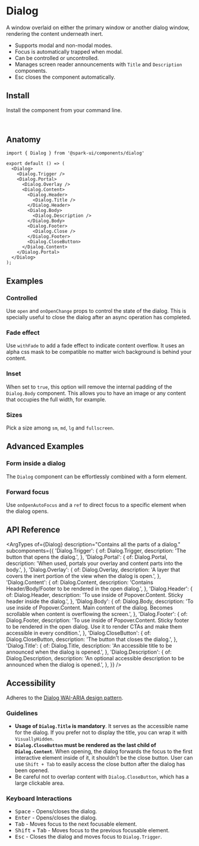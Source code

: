 


<Meta of={stories} />

# Dialog

A window overlaid on either the primary window or another dialog window, rendering the content underneath inert.

- Supports modal and non-modal modes.
- Focus is automatically trapped when modal.
- Can be controlled or uncontrolled.
- Manages screen reader announcements with `Title` and `Description` components.
- Esc closes the component automatically.

<Canvas of={stories.Default} />

## Install

Install the component from your command line.

```sh
npm install @spark-ui/components
```

## Anatomy

```tsx
import { Dialog } from '@spark-ui/components/dialog'

export default () => (
  <Dialog>
    <Dialog.Trigger />
    <Dialog.Portal>
      <Dialog.Overlay />
      <Dialog.Content>
        <Dialog.Header>
          <Dialog.Title />
        </Dialog.Header>
        <Dialog.Body>
          <Dialog.Description />
        </Dialog.Body>
        <Dialog.Footer>
          <Dialog.Close />
        </Dialog.Footer>
        <Dialog.CloseButton>
      </Dialog.Content>
    </Dialog.Portal>
  </Dialog>
);
```

## Examples

### Controlled

Use `open` and `onOpenChange` props to control the state of the dialog. This is specially useful to close the dialog after an async operation has completed.

<Canvas of={stories.Controlled} />

### Fade effect

Use `withFade` to add a fade effect to indicate content overflow. It uses an alpha css mask to be compatible no matter wich background is behind your content.

<Canvas of={stories.Fade} />

### Inset

When set to `true`, this option will remove the internal padding of the `Dialog.Body` component. This allows you to have an image or any content that occupies the full width, for example.

<Canvas of={stories.Inset} />

### Sizes

Pick a size among `sm`, `md`, `lg` and `fullscreen`.

<Canvas of={stories.Sizes} />

## Advanced Examples

### Form inside a dialog

The `Dialog` component can be effortlessly combined with a form element.

<Canvas of={stories.Form} />

### Forward focus

Use `onOpenAutoFocus` and a `ref` to direct focus to a specific element when the dialog opens.

<Canvas of={stories.ForwardFocus} />

## API Reference

<ArgTypes
  of={Dialog}
  description="Contains all the parts of a dialog."
  subcomponents={{
    'Dialog.Trigger': {
      of: Dialog.Trigger,
      description: 'The button that opens the dialog.',
    },
    'Dialog.Portal': {
      of: Dialog.Portal,
      description: 'When used, portals your overlay and content parts into the body.',
    },
    'Dialog.Overlay': {
      of: Dialog.Overlay,
      description: 'A layer that covers the inert portion of the view when the dialog is open.',
    },
    'Dialog.Content': {
      of: Dialog.Content,
      description: 'Contains Header/Body/Footer to be rendered in the open dialog.',
    },
    'Dialog.Header': {
      of: Dialog.Header,
      description: 'To use inside of Popover.Content. Sticky header inside the dialog.',
    },
    'Dialog.Body': {
      of: Dialog.Body,
      description:
        'To use inside of Popover.Content. Main content of the dialog. Becomes scrollable when content is overflowing the screen.',
    },
    'Dialog.Footer': {
      of: Dialog.Footer,
      description:
        'To use inside of Popover.Content. Sticky footer to be rendered in the open dialog. Use it to render CTAs and make them accessible in every condition.',
    },
    'Dialog.CloseButton': {
      of: Dialog.CloseButton,
      description: 'The button that closes the dialog.',
    },
    'Dialog.Title': {
      of: Dialog.Title,
      description: 'An accessible title to be announced when the dialog is opened.',
    },
    'Dialog.Description': {
      of: Dialog.Description,
      description: 'An optional accessible description to be announced when the dialog is opened.',
    },
  }}
/>

## Accessibility

<A11yReport of="dialog" />

Adheres to the [Dialog WAI-ARIA design pattern](https://www.w3.org/WAI/ARIA/apg/patterns/dialog-modal).

### Guidelines

- **Usage of `Dialog.Title` is mandatory**. It serves as the accessible name for the dialog. If you prefer not to display the title, you can wrap it with `VisuallyHidden`.
- **`Dialog.CloseButton` must be rendered as the last child of `Dialog.Content`**. When opening, the dialog forwards the focus to the first interactive element inside of it, it shouldn't be the close button. User can use `Shift + Tab` to easily access the close button after the dialog has been opened.
- Be careful not to overlap content with `Dialog.CloseButton`, which has a large clickable area.

### Keyboard Interactions

- <Kbd>Space</Kbd> - Opens/closes the dialog.
- <Kbd>Enter</Kbd> - Opens/closes the dialog.
- <Kbd>Tab</Kbd> - Moves focus to the next focusable element.
- <Kbd>Shift</Kbd> + <Kbd>Tab</Kbd> - Moves focus to the previous focusable element.
- <Kbd>Esc</Kbd> - Closes the dialog and moves focus to `Dialog.Trigger`.
